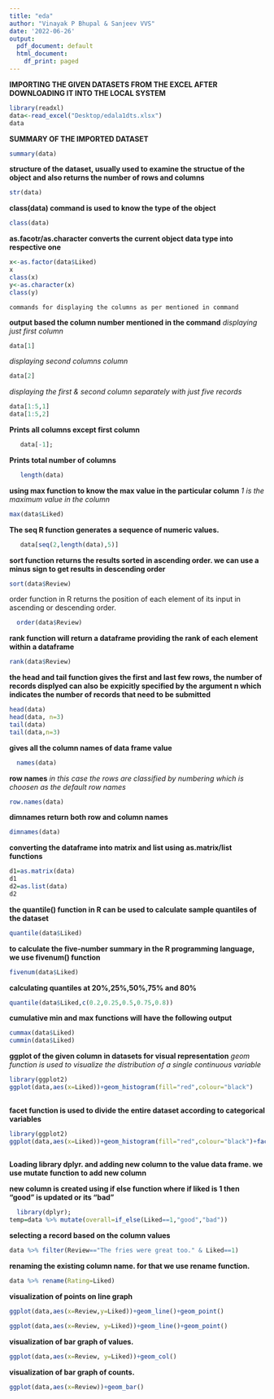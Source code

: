 ```yaml
---
title: "eda"
author: "Vinayak P Bhupal & Sanjeev VVS"
date: '2022-06-26'
output:
  pdf_document: default
  html_document:
    df_print: paged
---
```


**IMPORTING THE GIVEN DATASETS FROM THE EXCEL AFTER DOWNLOADING IT INTO THE LOCAL SYSTEM**

```r

library(readxl)
data<-read_excel("Desktop/edala1dts.xlsx")
data
```

**SUMMARY OF THE IMPORTED DATASET**

```r
summary(data)
```

**structure of the dataset, usually used to examine the structue of the object and also returns the number of rows and columns**

```r
str(data)
```

**class(data) command is used to know the type of the object**

```r
class(data)
```

**as.facotr/as.character converts the current object data type into respective one**

```r
x<-as.factor(data$Liked)
x
class(x)
y<-as.character(x)
class(y)
```

    commands for displaying the columns as per mentioned in command

**output based the column number mentioned in the command** *displaying just first column*

```r
data[1]
```

*displaying second columns column*

```r
data[2]
```

*displaying the first & second column separately with just five records*

```r
data[1:5,1]
data[1:5,2]
```

**Prints all columns except first column**

```r
   data[-1];
```

**Prints total number of columns**

```r
   length(data)
```

**using max function to know the max value in the particular column** *1 is the maximum value in the column*

```r
max(data$Liked)
```

**The seq R function generates a sequence of numeric values.**

```r
   data[seq(2,length(data),5)]
```

**sort function returns the results sorted in ascending order. we can use a minus sign to get results in descending order**

```r
sort(data$Review)
```

order function in R returns the position of each element of its input in ascending or descending order.

```r
  order(data$Review)
```

**rank function will return a dataframe providing the rank of each element within a dataframe**

```r
rank(data$Review)
```

**the head and tail function gives the first and last few rows, the number of records displyed can also be expicitly specified by the argument n which indicates the number of records that need to be submitted**

```r
head(data)
head(data, n=3)
tail(data)
tail(data,n=3)
```

**gives all the column names of data frame value**

```r
  names(data) 
```

**row names** *in this case the rows are classified by numbering which is choosen as the default row names*

```r
row.names(data)
```

**dimnames return both row and column names**

```r
dimnames(data)
```

**converting the dataframe into matrix and list using as.matrix/list functions**

```r
d1=as.matrix(data)
d1
d2=as.list(data)
d2
```

**the quantile() function in R can be used to calculate sample quantiles of the dataset**

```r
quantile(data$Liked)
```

**to calculate the five-number summary in the R programming language, we use fivenum() function**

```r
fivenum(data$Liked)
```

**calculating quantiles at 20%,25%,50%,75% and 80%**

```r
quantile(data$Liked,c(0.2,0.25,0.5,0.75,0.8))
```

**cumulative min and max functions will have the following output**

```r
cummax(data$Liked)
cummin(data$Liked)
```

**ggplot of the given column in datasets for visual representation** *geom function is used to visualize the distribution of a single continuous variable*

```r
library(ggplot2)
ggplot(data,aes(x=Liked))+geom_histogram(fill="red",colour="black")
  
```

**facet function is used to divide the entire dataset according to categorical variables**

```r
library(ggplot2)
ggplot(data,aes(x=Liked))+geom_histogram(fill="red",colour="black")+facet_grid(Liked~.)
  
```

**Loading library dplyr. and adding new column to the value data frame. we use mutate function to add new column**

**new column is created using if else function where if liked is 1 then "good" is updated or its "bad"**

```r
  library(dplyr);
temp=data %>% mutate(overall=if_else(Liked==1,"good","bad"))
```

**selecting a record based on the column values**

```r
data %>% filter(Review=="The fries were great too." & Liked==1)
```

**renaming the existing column name. for that we use rename function.**

```r
data %>% rename(Rating=Liked)
```

**visualization of points on line graph**

```r
ggplot(data,aes(x=Review,y=Liked))+geom_line()+geom_point()
```

```r
ggplot(data,aes(x=Review, y=Liked))+geom_line()+geom_point()
```

**visualization of bar graph of values.**

```r
ggplot(data,aes(x=Review, y=Liked))+geom_col()
```

**visualization of bar graph of counts.**

```r
ggplot(data,aes(x=Review))+geom_bar()

```



